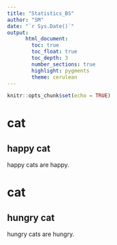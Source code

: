 ```yaml
---
title: "Statistics_BS"
author: "SM"
date: "`r Sys.Date()`"
output:
      html_document:
        toc: true
        toc_float: true
        toc_depth: 3
        number_sections: true
        highlight: pygments
        theme: cerulean
---
```


```r
knitr::opts_chunk$set(echo = TRUE)
```


# cat

## happy cat

happy cats are happy.

# cat

## hungry cat

hungry cats are hungry.

